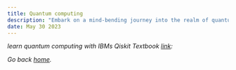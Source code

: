 ```yaml
---
title: Quantum computing
description: "Embark on a mind-bending journey into the realm of quantum computing, where the unimaginable becomes reality. Discover the power to process information at an unprecedented scale, solve complex problems in a fraction of the time, and unlock revolutionary advancements in fields like medicine, finance, and cryptography. Join the quantum revolution and gain insights into a future where quantum computing reshapes our understanding of the world, enabling breakthroughs that were once thought impossible. Don't miss the chance to be at the forefront of this transformative technology with limitless potential."
date: May 30 2023
---
```


_learn quantum computing with IBMs Qiskit Textbook [link](https://qiskit.org/learn/):_

_Go back [home](/)._